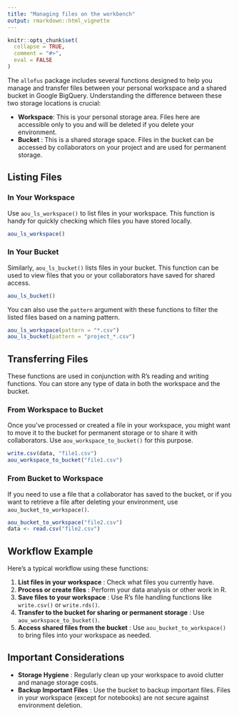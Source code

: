 ```yaml
---
title: "Managing files on the workbench"
output: rmarkdown::html_vignette
---
```


```r
knitr::opts_chunk$set(
  collapse = TRUE,
  comment = "#>",
  eval = FALSE
)
```

The `allofus` package includes several functions designed to help you manage and transfer files between your personal workspace and a shared bucket in Google BigQuery. Understanding the difference between these two storage locations is crucial: 

- **Workspace**: This is your personal storage area. Files here are accessible only to you and will be deleted if you delete your environment. 
- **Bucket** : This is a shared storage space. Files in the bucket can be accessed by collaborators on your project and are used for permanent storage.

## Listing Files
### In Your Workspace

Use `aou_ls_workspace()` to list files in your workspace. This function is handy for quickly checking which files you have stored locally.

```r
aou_ls_workspace()
```

### In Your Bucket

Similarly, `aou_ls_bucket()` lists files in your bucket. This function can be used to view files that you or your collaborators have saved for shared access.

```r
aou_ls_bucket()
```

You can also use the `pattern` argument with these functions to filter the listed files based on a naming pattern.

```r
aou_ls_workspace(pattern = "*.csv")
aou_ls_bucket(pattern = "project_*.csv")
```


## Transferring Files

These functions are used in conjunction with R's reading and writing functions. You can store any type of data in both the workspace and the bucket.

### From Workspace to Bucket

Once you've processed or created a file in your workspace, you might want to move it to the bucket for permanent storage or to share it with collaborators. Use `aou_workspace_to_bucket()` for this purpose.

```r
write.csv(data, "file1.csv")
aou_workspace_to_bucket("file1.csv")
```


### From Bucket to Workspace

If you need to use a file that a collaborator has saved to the bucket, or if you want to retrieve a file after deleting your environment, use `aou_bucket_to_workspace()`.

```r
aou_bucket_to_workspace("file2.csv")
data <- read.csv("file2.csv")
```

## Workflow Example

Here’s a typical workflow using these functions: 

1. **List files in your workspace** : Check what files you currently have. 
2. **Process or create files** : Perform your data analysis or other work in R. 
3. **Save files to your workspace** : Use R’s file handling functions like `write.csv()` or `write.rds()`. 
4. **Transfer to the bucket for sharing or permanent storage** : Use `aou_workspace_to_bucket()`. 
5. **Access shared files from the bucket** : Use `aou_bucket_to_workspace()` to bring files into your workspace as needed.

## Important Considerations 

- **Storage Hygiene** : Regularly clean up your workspace to avoid clutter and manage storage costs. 
- **Backup Important Files** : Use the bucket to backup important files. Files in your workspace (except for notebooks) are not secure against environment deletion.
